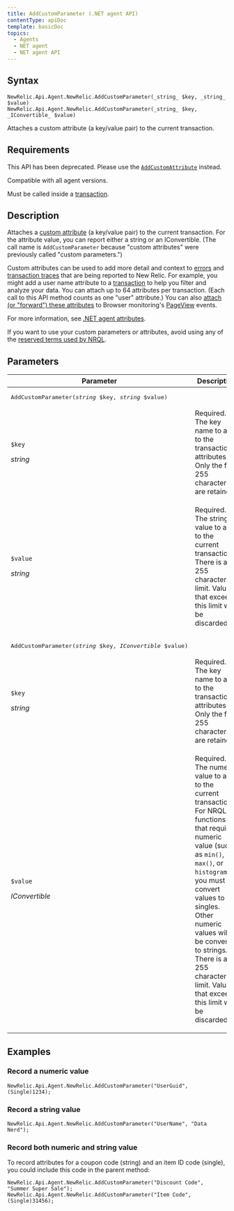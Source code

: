 ```yaml
---
title: AddCustomParameter (.NET agent API)
contentType: apiDoc
template: basicDoc
topics:
  - Agents
  - NET agent
  - NET agent API
---
```


## Syntax

~~~
NewRelic.Api.Agent.NewRelic.AddCustomParameter(_string_ $key, _string_ $value)
NewRelic.Api.Agent.NewRelic.AddCustomParameter(_string_ $key, _IConvertible_ $value)
~~~
Attaches a custom attribute (a key/value pair) to the current transaction.

## Requirements

<div className="callout-caution"><p>This API has been deprecated. Please use the <a href="/docs/agents/net-agent/net-agent-api/itransaction"><code>AddCustomAttribute</code></a> instead.</p></div>

Compatible with all agent versions.

Must be called inside a [transaction](/docs/apm/transactions/intro-transactions/transactions-new-relic-apm).

## Description

Attaches a [custom attribute](/docs/agents/manage-apm-agents/agent-metrics/agent-attributes) (a key/value pair) to the current transaction. For the attribute value, you can report either a string or an IConvertible. (The call name is `AddCustomParameter` because "custom attributes" were previously called "custom parameters.")

Custom attributes can be used to add more detail and context to [errors](/docs/apm/applications-menu/error-analytics/introduction-error-analytics) and [transaction traces](/docs/apm/transactions/transaction-traces/introduction-transaction-traces) that are being reported to New Relic. For example, you might add a user name attribute to a [transaction](/docs/accounts-partnerships/education/getting-started-new-relic/glossary#transaction) to help you filter and analyze your data. You can attach up to 64 attributes per transaction. (Each call to this API method counts as one "user" attribute.) You can also [attach (or "forward") these attributes](/docs/insights/new-relic-insights/decorating-events/insights-custom-attributes#forwarding-attributes) to Browser monitoring's [PageView](/docs/agents/manage-apm-agents/agent-metrics/agent-attributes#destinations) events.

For more information, see [.NET agent attributes](/docs/agents/net-agent/attributes/net-agent-attributes).

<div className="callout-important"><p>If you want to use your custom parameters or attributes, avoid using any of the <a href="/docs/insights/nrql-new-relic-query-language/nrql-resources/nrql-reserved-words">reserved terms used by NRQL</a>.</p></div>

## Parameters

<table><thead><tr><th width="25%">Parameter</th><th>Description</th></tr></thead><tbody><tr><td colSpan={2}><pre>AddCustomParameter(<em>string</em> $key, <em>string</em> $value)</pre></td></tr><tr><td><p><code>$key</code></p><p><em>string</em></p></td><td>Required. The key name to add to the transaction attributes. Only the first 255 characters are retained.</td></tr><tr><td><p><code>$value</code></p><p><em>string</em></p></td><td><p>Required. The string value to add to the current transaction. There is a 255 character limit. Values that exceed this limit will be discarded.</p></td></tr><tr><td colSpan={2}><pre>AddCustomParameter(<em>string</em> $key, <em>IConvertible</em> $value)</pre></td></tr><tr><td><p><code>$key</code></p><p><em>string</em></p></td><td>Required. The key name to add to the transaction attributes. Only the first 255 characters are retained.</td></tr><tr><td><p><code>$value</code></p><p><em>IConvertible</em></p></td><td><p>Required. The numeric value to add to the current transaction. For NRQL functions that require a numeric value (such as <code>min()</code>, <code>max()</code>, or <code>histogram()</code>), you must convert values to singles. Other numeric values will be converted to strings. There is a 255 character limit. Values that exceed this limit will be discarded.</p></td></tr></tbody></table>

## Examples

### Record a numeric value

~~~
NewRelic.Api.Agent.NewRelic.AddCustomParameter("UserGuid", (Single)1234);
~~~

### Record a string value

~~~
NewRelic.Api.Agent.NewRelic.AddCustomParameter("UserName", "Data Nerd");
~~~

### Record both numeric and string value

To record attributes for a coupon code (string) and an item ID code (single), you could include this code in the parent method:

~~~
NewRelic.Api.Agent.NewRelic.AddCustomParameter("Discount Code", "Summer Super Sale");
NewRelic.Api.Agent.NewRelic.AddCustomParameter("Item Code", (Single)31456);
~~~
